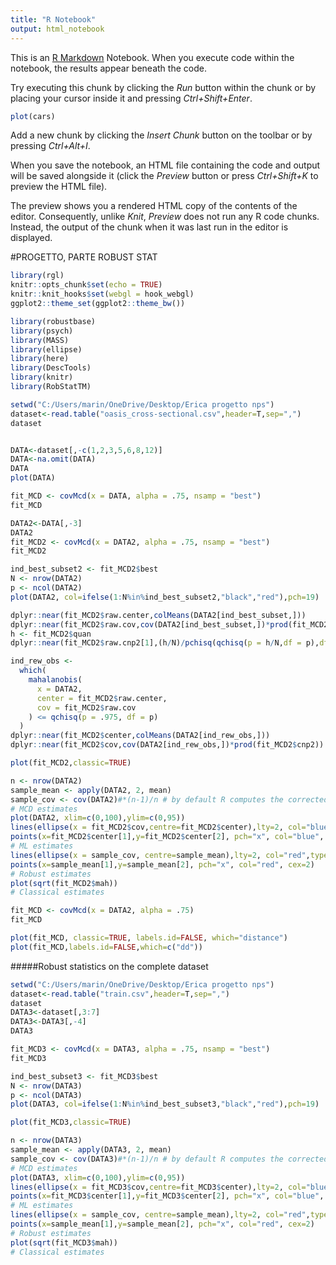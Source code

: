 ```yaml
---
title: "R Notebook"
output: html_notebook
---
```


This is an [R Markdown](http://rmarkdown.rstudio.com) Notebook. When you execute code within the notebook, the results appear beneath the code. 

Try executing this chunk by clicking the *Run* button within the chunk or by placing your cursor inside it and pressing *Ctrl+Shift+Enter*. 

```r
plot(cars)
```

Add a new chunk by clicking the *Insert Chunk* button on the toolbar or by pressing *Ctrl+Alt+I*.

When you save the notebook, an HTML file containing the code and output will be saved alongside it (click the *Preview* button or press *Ctrl+Shift+K* to preview the HTML file).

The preview shows you a rendered HTML copy of the contents of the editor. Consequently, unlike *Knit*, *Preview* does not run any R code chunks. Instead, the output of the chunk when it was last run in the editor is displayed.





#PROGETTO, PARTE ROBUST STAT
```r
library(rgl)
knitr::opts_chunk$set(echo = TRUE)
knitr::knit_hooks$set(webgl = hook_webgl)
ggplot2::theme_set(ggplot2::theme_bw())
```
```r
library(robustbase)
library(psych)
library(MASS)
library(ellipse)
library(here)
library(DescTools)
library(knitr)
library(RobStatTM)
```

```r
setwd("C:/Users/marin/OneDrive/Desktop/Erica progetto nps")
dataset<-read.table("oasis_cross-sectional.csv",header=T,sep=",")
dataset
```
```r
```


```r
DATA<-dataset[,-c(1,2,3,5,6,8,12)]
DATA<-na.omit(DATA)
DATA
plot(DATA)
```
```r
fit_MCD <- covMcd(x = DATA, alpha = .75, nsamp = "best")
fit_MCD
```
```r
DATA2<-DATA[,-3]
DATA2
fit_MCD2 <- covMcd(x = DATA2, alpha = .75, nsamp = "best")
fit_MCD2

```
```r
ind_best_subset2 <- fit_MCD2$best
N <- nrow(DATA2)
p <- ncol(DATA2)
plot(DATA2, col=ifelse(1:N%in%ind_best_subset2,"black","red"),pch=19)
```
```r
dplyr::near(fit_MCD2$raw.center,colMeans(DATA2[ind_best_subset,]))
dplyr::near(fit_MCD2$raw.cov,cov(DATA2[ind_best_subset,])*prod(fit_MCD2$raw.cnp2))
h <- fit_MCD2$quan
dplyr::near(fit_MCD2$raw.cnp2[1],(h/N)/pchisq(qchisq(p = h/N,df = p),df = p+2))
```
```r
ind_rew_obs <-
  which(
    mahalanobis(
      x = DATA2,
      center = fit_MCD2$raw.center,
      cov = fit_MCD2$raw.cov
    ) <= qchisq(p = .975, df = p)
  )
dplyr::near(fit_MCD2$center,colMeans(DATA2[ind_rew_obs,]))
dplyr::near(fit_MCD2$cov,cov(DATA2[ind_rew_obs,])*prod(fit_MCD2$cnp2))
```
```r
plot(fit_MCD2,classic=TRUE)
```
```r
n <- nrow(DATA2)
sample_mean <- apply(DATA2, 2, mean)
sample_cov <- cov(DATA2)#*(n-1)/n # by default R computes the corrected sample variance
# MCD estimates
plot(DATA2, xlim=c(0,100),ylim=c(0,95))
lines(ellipse(x = fit_MCD2$cov,centre=fit_MCD2$center),lty=2, col="blue",type="l")
points(x=fit_MCD2$center[1],y=fit_MCD2$center[2], pch="x", col="blue", cex=2)
# ML estimates
lines(ellipse(x = sample_cov, centre=sample_mean),lty=2, col="red",type="l")
points(x=sample_mean[1],y=sample_mean[2], pch="x", col="red", cex=2)
# Robust estimates
plot(sqrt(fit_MCD2$mah))
# Classical estimates
```

```r
fit_MCD <- covMcd(x = DATA2, alpha = .75)
fit_MCD
```

```r
plot(fit_MCD, classic=TRUE, labels.id=FALSE, which="distance")
plot(fit_MCD,labels.id=FALSE,which=c("dd"))
```
#####Robust statistics on the complete dataset
```r
setwd("C:/Users/marin/OneDrive/Desktop/Erica progetto nps")
dataset<-read.table("train.csv",header=T,sep=",")
dataset
DATA3<-dataset[,3:7]
DATA3<-DATA3[,-4]
DATA3
```
```r
fit_MCD3 <- covMcd(x = DATA3, alpha = .75, nsamp = "best")
fit_MCD3
```
```r
ind_best_subset3 <- fit_MCD3$best
N <- nrow(DATA3)
p <- ncol(DATA3)
plot(DATA3, col=ifelse(1:N%in%ind_best_subset3,"black","red"),pch=19)
```
```r
plot(fit_MCD3,classic=TRUE)
```
```r
n <- nrow(DATA3)
sample_mean <- apply(DATA3, 2, mean)
sample_cov <- cov(DATA3)#*(n-1)/n # by default R computes the corrected sample variance
# MCD estimates
plot(DATA3, xlim=c(0,100),ylim=c(0,95))
lines(ellipse(x = fit_MCD3$cov,centre=fit_MCD3$center),lty=2, col="blue",type="l")
points(x=fit_MCD3$center[1],y=fit_MCD3$center[2], pch="x", col="blue", cex=2)
# ML estimates
lines(ellipse(x = sample_cov, centre=sample_mean),lty=2, col="red",type="l")
points(x=sample_mean[1],y=sample_mean[2], pch="x", col="red", cex=2)
# Robust estimates
plot(sqrt(fit_MCD3$mah))
# Classical estimates
```





